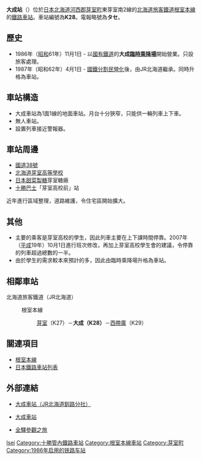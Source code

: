 {{noteTA
|T=zh-tw:大成車站 (北海道);zh-hk:大成站 (北海道);
|1=zh-tw:大成車站;zh-hk:大成站;
|2=zh-tw:芽室車站;zh-hk:芽室站;
|3=zh-tw:西帶廣車站;zh-hk:西帶廣站;
}}
{{about|位於北海道河西郡芽室町的鐵路車站|西武鐵道大宮線已廢止的車站|大成站 (埼玉縣)|位於埼玉縣埼玉市、前稱「大成站」的車站|鐵道博物館站}}
{{日本車站資訊
|公司色       = #2cb431
|文字色     = 
|站名       = 大成站
|圖片       = File:JRHokkaido-Taisei-Sta170527.jpg
|pxl        = 240px
|圖片説明   = 大成站舍（2017年5月）
|日文原名   = 大成
|平假名   = たいせい
|羅馬拼音   = Taisei
|前一站     = K27 [[芽室站|芽室]] 
|前一站距離      = 2.1
|後一站距離      = 4.8
|後一站     = [[西帶廣站|西帶廣]] K29
|電報略號   = タセ
|車站編號     = {{車站編號c|#8cc63e|K28}}
|所屬公司 = [[File:JR_logo_(hokkaido).svg|23px]][[北海道旅客鐵道|北海道旅客鐵道]]（JR北海道）
|所屬路線   = {{color|#8cc63e|■}}[[根室本線|根室本線]]
|距離     = 168.6
|起點站     = [[瀧川站|瀧川]]
|所在地     = [[北海道|北海道]][[河西郡|河西郡]][[芽室町|芽室町]]東芽室南2線
|車站構造     = [[地上車站|地上車站]]
|月台配置     = 1面1線
|啟用年月日 = 1986年（[[昭和|昭和]]61年）11月1日
|廢站年月日 = 
|上下車人次   = 444
|統計年度   = 2014年度
|轉車       = 
|備註       = [[無人站|無人站]]
}}

'''大成站'''（{{jpn|j=大成駅|hg=たいせいえき|rm=Taisei eki|f=y}}）位於[[日本|日本]][[北海道|北海道]][[河西郡|河西郡]][[芽室町|芽室町]]東芽室南2線的[[北海道旅客鐵道|北海道旅客鐵道]][[根室本線|根室本線]]的[[鐵路車站|鐵路車站]]。車站編號為'''K28'''。電報略號為'''タセ'''。

== 歷史 ==
* 1986年（[[昭和|昭和]]61年）11月1日 - 以[[日本國有鐵道|國有鐵道]]的'''大成[[臨時乘降場|臨時乘降場]]'''開始營業。只設旅客處理。
* 1987年（昭和62年）4月1日 - [[國鐵分割民營化|國鐵分割民營化]]後，由JR北海道繼承。同時升格為車站。

== 車站構造 ==
* 大成車站為1面1線的地面車站。月台十分狹窄，只能供一輛列車上下車。
* 無人車站。
* 設置列車接近警報器。

== 車站周邊 ==
* [[國道38號|國道38號]]
* [[北海道芽室高等學校|北海道芽室高等學校]]
* [[日本甜菜製糖|日本甜菜製糖]]芽室糖廠
* [[十勝巴士|十勝巴士]]「芽室高校前」站
近年進行區域整理，道路維護，令住宅區開始擴大。

== 其他 ==
* 主要的乘客是芽室高校的學生，因此列車主要在上下課時間停靠。2007年（[[平成|平成]]19年）10月1日進行班次修改，再加上芽室高校學生會的建議，令停靠的列車超過總數的一半。
* 由於學生的需求較本來預計的多，因此由臨時乘降場升格為車站。

== 相鄰車站 ==
; 北海道旅客鐵道（JR北海道）
: {{color|#8cc63e|■}}根室本線
:: [[芽室站|芽室]]（K27）－'''大成（K28）'''－[[西帶廣站|西帶廣]]（K29）

== 關連項目 ==
* [[根室本線|根室本線]]
* [[日本鐵路車站列表|日本鐵路車站列表]]

== 外部連結 ==
* {{ja}}[https://web.archive.org/web/20101226165716/http://www.jrkushiro.jp/eki/nemuro_h/taisei.html 大成車站（JR北海道釧路分社）]
* {{ja}}[http://www.mapion.co.jp/station/ST20301/ 大成車站]{{Wayback|url=http://www.mapion.co.jp/station/ST20301/ |date=20090310172726 }}
* {{ja}}[http://www.tsuchibuta.com/jr-hokkaido/nemuroline/23taisei/23taisei.htm 全驛參觀之旅]{{Wayback|url=http://www.tsuchibuta.com/jr-hokkaido/nemuroline/23taisei/23taisei.htm |date=20090325053032 }}
{{根室本線2}}
{{DEFAULTSORT:Taisei}}
[[Category:日本鐵路車站_Ta|Isei]]
[[Category:十勝管內鐵路車站|Category:十勝管內鐵路車站]]
[[Category:根室本線車站|Category:根室本線車站]]
[[Category:芽室町|Category:芽室町]]
[[Category:1986年启用的铁路车站|Category:1986年启用的铁路车站]]